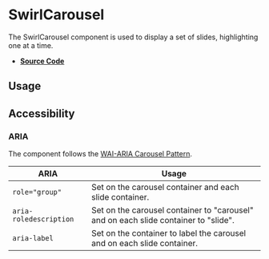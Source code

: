 
<Meta title="Components/SwirlCarousel" />

# SwirlCarousel

The SwirlCarousel component is used to display a set of slides, highlighting one
at a time.

- **[Source Code](https://github.com/flip-corp/swirl/tree/main/packages/swirl-components/src/components/swirl-carousel)**

## Usage

<Canvas withSource="open">
  <Story id="components-swirlcarousel--swirl-carousel" />
</Canvas>

<ArgsTable story="." />

## Accessibility

### ARIA

The component follows the
[WAI-ARIA Carousel Pattern](https://www.w3.org/WAI/ARIA/apg/patterns/carousel/).

| ARIA                   | Usage                                                                               |
| ---------------------- | ----------------------------------------------------------------------------------- |
| `role="group"`         | Set on the carousel container and each slide container.                             |
| `aria-roledescription` | Set on the carousel container to "carousel" and on each slide container to "slide". |
| `aria-label`           | Set on the container to label the carousel and on each slide container.             |
